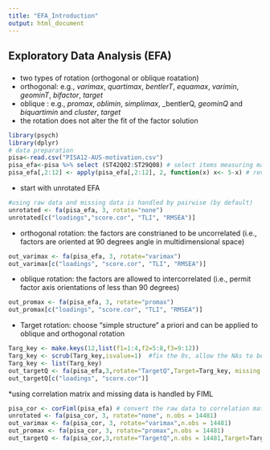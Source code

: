 ```yaml
---
title: "EFA_Introduction"
output: html_document
---
```


## Exploratory Data Analysis (EFA)

### 

* two types of rotation (orthogonal or oblique roatation) 
* orthogonal: e.g., _varimax_, _quartimax_, _bentlerT_, _equamax_, _varimin_, _geominT_, _bifactor_, _target_
* oblique : e.g., _promax_, _oblimin_, _simplimax_, _bentlerQ, _geominQ_ and _biquartimin_ and _cluster_, _target_
* the rotation does not alter the fit of the factor solution

```r
library(psych)
library(dplyr)
# data preparation
pisa<-read.csv("PISA12-AUS-motivation.csv")
pisa_efa<-pisa %>% select (ST42Q02:ST29Q08) # select items measuring math self-concept, intrinsic value and utility value
pisa_efa[,2:12] <- apply(pisa_efa[,2:12], 2, function(x) x<- 5-x) # reverse code for nagetively worded items (not necessary)
```

* start with unrotated EFA
```r
#using raw data and missing data is handled by pairwise (by default)
unrotated <- fa(pisa_efa, 3, rotate="none")
unrotated[c("loadings","score.cor", "TLI", "RMSEA")]
```

* orthogonal rotation: the factors are constrianed to be uncorrelated (i.e., factors are oriented at 90 degrees angle in multidimensional space)
```r
out_varimax <- fa(pisa_efa, 3, rotate="varimax")
out_varimax[c("loadings", "score.cor", "TLI", "RMSEA")]
```
* oblique rotation: the factors are allowed to intercorrelated (i.e., permit factor axis orientations of less than 90 degrees)
```r
out_promax <- fa(pisa_efa, 3, rotate="promax")
out_promax[c("loadings", "score.cor", "TLI", "RMSEA")]
```

* Target rotation: choose “simple structure” a priori and can be applied to oblique and orthogonal rotation
```r
Targ_key <- make.keys(12,list(f1=1:4,f2=5:8,f3=9:12))
Targ_key <- scrub(Targ_key,isvalue=1)  #fix the 0s, allow the NAs to be estimated
Targ_key <- list(Targ_key)
out_targetQ <- fa(pisa_efa,3,rotate="TargetQ",Target=Targ_key, missing = TRUE) #TargetT for orthogonal rotation
out_targetQ[c("loadings", "score.cor")]
```
*using correlation matrix  and missing data is handled by FIML
```r
pisa_cor <- corFiml(pisa_efa) # convert the raw data to correlation matrix uisng FIML
unrotated <- fa(pisa_cor, 3, rotate="none", n.obs = 14481)
out_varimax <- fa(pisa_cor, 3, rotate="varimax",n.obs = 14481)
out_promax <- fa(pisa_cor, 3, rotate="promax",n.obs = 14481)
out_targetQ <- fa(pisa_cor,3,rotate="TargetQ",n.obs = 14481,Target=Targ_key, missing = TRUE) #TargetT for orthogonal rotation
```
